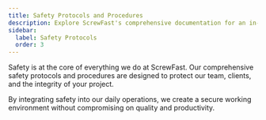 ```yaml
---
title: Safety Protocols and Procedures
description: Explore ScrewFast's comprehensive documentation for an in-depth look at our premium tools and construction services.
sidebar:
  label: Safety Protocols
  order: 3
---
```



Safety is at the core of everything we do at ScrewFast. Our comprehensive safety protocols and procedures are designed to protect our team, clients, and the integrity of your project.

<Card title="Key features of our safety commitment include:"></Card>

<LinkCard
  title="Rigorous safety training for all personnel"
  href="/es/guides/getting-started"
/>

<CardGrid>
  <LinkCard
    title="Regular safety audits and compliance checks"
    href="/es/guides/getting-started"
  />
  <LinkCard
    title="Emergency response plans and drills"
    href="/es/guides/getting-started"
  />
</CardGrid>

By integrating safety into our daily operations, we create a secure working environment without compromising on quality and productivity.
